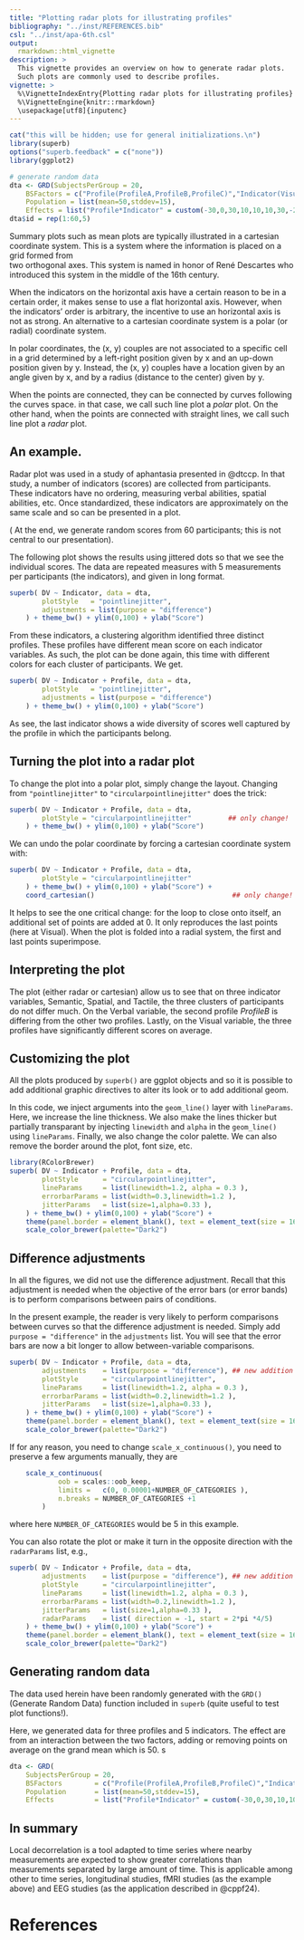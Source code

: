 ```yaml
---
title: "Plotting radar plots for illustrating profiles"
bibliography: "../inst/REFERENCES.bib"
csl: "../inst/apa-6th.csl"
output: 
  rmarkdown::html_vignette
description: >
  This vignette provides an overview on how to generate radar plots.
  Such plots are commonly used to describe profiles.
vignette: >
  %\VignetteIndexEntry{Plotting radar plots for illustrating profiles}
  %\VignetteEngine{knitr::rmarkdown}
  \usepackage[utf8]{inputenc}
---
```



```r
cat("this will be hidden; use for general initializations.\n")
library(superb)
options("superb.feedback" = c("none"))
library(ggplot2)

# generate random data
dta <- GRD(SubjectsPerGroup = 20,
    BSFactors = c("Profile(ProfileA,ProfileB,ProfileC)","Indicator(Visual,Spatial,Verbal,Tactile,Semantic)"),
    Population = list(mean=50,stddev=15),
    Effects = list("Profile*Indicator" = custom(-30,0,30,10,10,10,30,-20,30,0,0,0,0,0,0)))
dta$id = rep(1:60,5)
```

Summary plots such as mean plots are typically illustrated in a cartesian coordinate
system. This is a system where the information is placed on a grid formed from  
two orthogonal axes. This system is named in honor of René Descartes who introduced
this system in the middle of the 16th century.

When the indicators on the horizontal axis have a certain reason to be in a 
certain order, it makes sense to use a flat horizontal axis. However, when the 
indicators' order is arbitrary, the incentive to use an horizontal axis is not 
as strong. An alternative to a cartesian coordinate system is a polar (or radial)
coordinate system.

In polar coordinates, the (x, y) couples are not associated to a specific cell in a 
grid determined by a left-right position given by x and an up-down position given by y.
Instead, the (x, y) couples have a location given by an angle given by x, and by a radius
(distance to the center) given by y.

When the points are connected, they can be connected by curves following the curves space. 
in that case, we call such line plot a _polar_ plot. On the other hand, when the points are
connected with straight lines, we call such line plot a _radar_ plot.

## An example.

Radar plot was used in a study of aphantasia presented in @dtccp. In that study, a number of 
indicators (scores) are collected from participants. These indicators have no ordering,
measuring verbal abilities, spatial abilities, etc. Once standardized,
these indicators are approximately on the same scale and so can be presented in a 
plot. 

( At the end, we generate random scores from 60 participants; this is not central to 
our presentation).

The following plot shows the results using jittered dots so that we see the individual
scores. The data are repeated measures with 5 measurements per participants (the 
indicators), and given in long format.

```r
superb( DV ~ Indicator, data = dta,
        plotStyle   = "pointlinejitter",
        adjustments = list(purpose = "difference")
    ) + theme_bw() + ylim(0,100) + ylab("Score")
```

From these indicators, a clustering algorithm identified three distinct profiles. These profiles
have different mean score on each indicator variables. As such, the plot can be done again, 
this time with different colors for each cluster of participants. We get.

```r
superb( DV ~ Indicator + Profile, data = dta,
        plotStyle   = "pointlinejitter",
        adjustments = list(purpose = "difference") 
    ) + theme_bw() + ylim(0,100) + ylab("Score")
```

As see, the last indicator shows a wide diversity of scores well captured by the profile in 
which the participants belong.


## Turning the plot into a radar plot

To change the plot into a polar plot, simply change the layout. 
Changing from `"pointlinejitter"` to `"circularpointlinejitter"` does the trick:

```r
superb( DV ~ Indicator + Profile, data = dta,
        plotStyle = "circularpointlinejitter"         ## only change!
    ) + theme_bw() + ylim(0,100) + ylab("Score")
```

We can undo the polar coordinate by forcing a cartesian coordinate system with:

```r
superb( DV ~ Indicator + Profile, data = dta,
        plotStyle = "circularpointlinejitter"
    ) + theme_bw() + ylim(0,100) + ylab("Score") + 
    coord_cartesian()                                  ## only change!
```

It helps to see the one critical change: for the loop to close onto itself, an additional 
set of points are added at 0. It only reproduces the last points (here at Visual).
When the plot is folded into a radial system, the first and last points superimpose.


## Interpreting the plot

The plot (either radar or cartesian) allow us to see that on three indicator variables, 
Semantic, Spatial, and Tactile, the three clusters of participants do not differ much.
On the Verbal variable, the second profile _ProfileB_ is differing from the other 
two profiles. Lastly, on the Visual variable, the three profiles have significantly
different scores on average.


## Customizing the plot

All the plots produced by `superb()` are ggplot objects and so it is possible to 
add additional graphic directives to alter its look or to add additional geom.

In this code, we inject arguments into the `geom_line()` layer with `lineParams`.
Here, we increase the line thickness. We also make the lines thicker but 
partially transparant by injecting `linewidth` and `alpha` in the `geom_line()`
using `lineParams`. Finally, we also change the color palette. We can also 
remove the border around the plot, font size, etc.


```r
library(RColorBrewer)
superb( DV ~ Indicator + Profile, data = dta,
        plotStyle      = "circularpointlinejitter",        
        lineParams     = list(linewidth=1.2, alpha = 0.3 ),
        errorbarParams = list(width=0.3,linewidth=1.2 ),
        jitterParams   = list(size=1,alpha=0.33 ),
    ) + theme_bw() + ylim(0,100) + ylab("Score") +
    theme(panel.border = element_blank(), text = element_text(size = 16) ) +
    scale_color_brewer(palette="Dark2")
```


## Difference adjustments

In all the figures, we did not use the difference adjustment. Recall that this
adjustment is needed when the objective of the error bars (or error bands) is to
perform comparisons between pairs of conditions.

In the present example, the reader is very likely to perform comparisons between curves
so that the difference adjustment is needed. Simply add `purpose = "difference"`
in the `adjustments` list. You will see that the error bars are now a bit longer
to allow between-variable comparisons.


```r
superb( DV ~ Indicator + Profile, data = dta,
        adjustments    = list(purpose = "difference"), ## new addition
        plotStyle      = "circularpointlinejitter",        
        lineParams     = list(linewidth=1.2, alpha = 0.3 ),
        errorbarParams = list(width=0.2,linewidth=1.2 ),
        jitterParams   = list(size=1,alpha=0.33 ),
    ) + theme_bw() + ylim(0,100) + ylab("Score") +
    theme(panel.border = element_blank(), text = element_text(size = 16) ) +
    scale_color_brewer(palette="Dark2")
```

If for any reason, you need to change `scale_x_continuous()`, you need to preserve a few arguments
manually, they are

```r
    scale_x_continuous(
            oob = scales::oob_keep, 
            limits =   c(0, 0.00001+NUMBER_OF_CATEGORIES ), 
            n.breaks = NUMBER_OF_CATEGORIES +1
        )
```

where here `NUMBER_OF_CATEGORIES` would be 5 in this example.

You can also rotate the plot or make it turn in the opposite direction with the
`radarParams` list, e.g., 

```r
superb( DV ~ Indicator + Profile, data = dta,
        adjustments    = list(purpose = "difference"), ## new addition
        plotStyle      = "circularpointlinejitter",        
        lineParams     = list(linewidth=1.2, alpha = 0.3 ),
        errorbarParams = list(width=0.2,linewidth=1.2 ),
        jitterParams   = list(size=1,alpha=0.33 ),
        radarParams    = list( direction = -1, start = 2*pi *4/5)
    ) + theme_bw() + ylim(0,100) + ylab("Score") +
    theme(panel.border = element_blank(), text = element_text(size = 16) ) +
    scale_color_brewer(palette="Dark2")
```



## Generating random data

The data used herein have been randomly generated with the `GRD()` (Generate Random
Data) function included in `superb` (quite useful to test plot functions!).

Here, we generated data for three profiles and 5 indicators. The effect are from an
interaction between the two factors, adding or removing points on average on the grand
mean which is 50.
s
```r
dta <- GRD(
    SubjectsPerGroup = 20,
    BSFactors        = c("Profile(ProfileA,ProfileB,ProfileC)","Indicator(Visual,Spatial,Verbal,Tactile,Semantic)"),
    Population       = list(mean=50,stddev=15),
    Effects          = list("Profile*Indicator" = custom(-30,0,30,10,10,10,30,-20,30,0,0,0,0,0,0)))
```


## In summary

Local decorrelation is a tool adapted to time series where nearby measurements are 
expected to show greater correlations than measurements separated by large amount 
of time. This is applicable among other to time series, longitudinal studies, 
fMRI studies (as the example above) and EEG studies (as the application described in @cppf24).


# References
